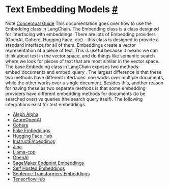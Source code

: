  Text Embedding Models
 [#](#text-embedding-models "Permalink to this headline")
=================================================================================
 Note
[Conceptual Guide](https://docs.langchain.com/docs/components/models/text-embedding-model) 
 This documentation goes over how to use the Embedding class in LangChain.
 The Embedding class is a class designed for interfacing with embeddings. There are lots of Embedding providers (OpenAI, Cohere, Hugging Face, etc) - this class is designed to provide a standard interface for all of them.
 Embeddings create a vector representation of a piece of text. This is useful because it means we can think about text in the vector space, and do things like semantic search where we look for pieces of text that are most similar in the vector space.
 The base Embedding class in LangChain exposes two methods:
 embed\_documents
 and
 embed\_query
 . The largest difference is that these two methods have different interfaces: one works over multiple documents, while the other works over a single document. Besides this, another reason for having these as two separate methods is that some embedding providers have different embedding methods for documents (to be searched over) vs queries (the search query itself).
 The following integrations exist for text embeddings.
* [Aleph Alpha](text_embedding/examples/aleph_alpha.html)
* [AzureOpenAI](text_embedding/examples/azureopenai.html)
* [Cohere](text_embedding/examples/cohere.html)
* [Fake Embeddings](text_embedding/examples/fake.html)
* [Hugging Face Hub](text_embedding/examples/huggingfacehub.html)
* [InstructEmbeddings](text_embedding/examples/instruct_embeddings.html)
* [Jina](text_embedding/examples/jina.html)
* [Llama-cpp](text_embedding/examples/llamacpp.html)
* [OpenAI](text_embedding/examples/openai.html)
* [SageMaker Endpoint Embeddings](text_embedding/examples/sagemaker-endpoint.html)
* [Self Hosted Embeddings](text_embedding/examples/self-hosted.html)
* [Sentence Transformers Embeddings](text_embedding/examples/sentence_transformers.html)
* [TensorflowHub](text_embedding/examples/tensorflowhub.html)